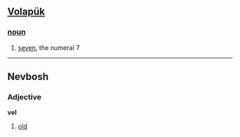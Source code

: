 == [[Volapük]] == 
=== [[noun]] === 
# [[seven]], the numeral 7
----
==Nevbosh==
===Adjective===
'''vel'''

#[[old]]